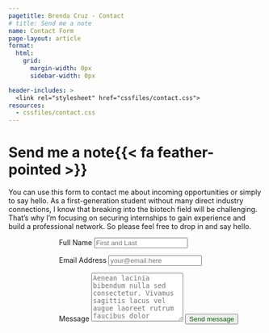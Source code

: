 ```yaml
---
pagetitle: Brenda Cruz - Contact
# title: Send me a note
name: Contact Form
page-layout: article
format: 
  html: 
    grid:
      margin-width: 0px
      sidebar-width: 0px

header-includes: >
  <link rel="stylesheet" href="cssfiles/contact.css">
resources:
  - cssfiles/contact.css
---
```



::: {.grid}

::: {.g-col-5 #note}

# Send me a note{{< fa feather-pointed >}}

You can use this form to contact me about incoming opportunities or simply to say hello. As a first-generation student without many direct industry connections, I know that breaking into the biotech field will be challenging. That's why I’m focusing on securing internships to gain experience and build a professional network. So please feel free to drop in and say hello. 

:::

::: {.g-col-6 #form}

<form 
style="margin-top: 0em; position: relative;
  left: 100px;"
action="https://formspree.io/f/meoeavvo" method="POST" accept-charset="utf-8">


<label for="full-name">Full Name</label>
<input type="text" name="name" id="full-name" class="form-control"  style= "color: black;" placeholder="First and Last" required>

<label for="email-address">Email Address</label>
<input type="email" name="_replyto" id="email-address" class="form-control" style= "color: black;" placeholder="your@email.here" required>

<label for="message">Message</label>
  <textarea rows="6" name="message" id="message" class="form-control" style= "color: black;" placeholder="Aenean lacinia bibendum nulla sed consectetur. Vivamus sagittis lacus vel augue laoreet rutrum faucibus dolor auctor. Donec ullamcorper nulla non metus auctor fringilla nullam quis risus." required></textarea>

<button type="submit" class="btn btn-primary mt-4" style="color: darkgreen;" >Send message</button>
</form>

:::
:::




